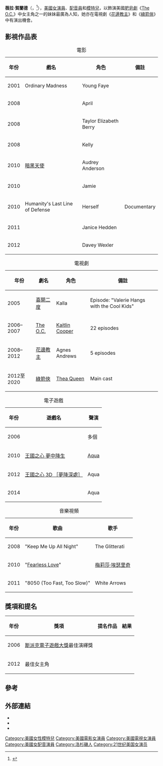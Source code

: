 {{Infobox person
| name = 薇拉·賀蘭德
| image = Willa Holland 2017.jpg
| caption = 2017年賀蘭德在Heroes and Villains Fan Fest
| birth_name = Willa Joanna Chance Holland
| birth_date = {{birth date and age|1991|6|18}}
| birth_place = {{USA}}[[加利福尼亞州|加利福尼亞州]][[洛杉磯|洛杉磯]]
| occupation = 演員、配音演員、模特兒
| years_active = 2001年至今
| parents = {{plainlist|
* Keith Holland (father)
* Darnell Gregorio (mother)
* [[Brian_De_Palma|Brian De Palma]] (stepfather; 1995–1997)
}}
| native_name = Willa Holland
}}
	
'''薇拉·賀蘭德'''（{{lang-en|Willa Joannachance Holland}}，{{bd|1991年|6月18日}}<ref name="birthindex">{{cite web |url=http://www.californiabirthindex.org/birth/willa_joannachance_holland_born_1991_20702492 |title=Willa Joannachance Holland, Born June 18, 1991 |publisher=Californiabirthindex.org |accessdate=2015-02-07| archivedate= November 1, 2014| archiveurl = https://web.archive.org/web/20141101224739/http://www.californiabirthindex.org/birth/willa_joannachance_holland_born_1991_20702492 | deadurl=no}}</ref>），[[美國|美國]][[女演員|女演員]]、[[配音員|配音員]]和[[模特兒|模特兒]]，以飾演美國[[肥皂劇|肥皂劇]]《[[The_O.C.|The O.C.]]》中女主角之一{{link-en|瑪麗莎·庫珀|Marissa Cooper}}的妹妹{{link-en|凱特林·庫珀|Kaitlin Cooper}}最廣為人知，她亦在電視劇《[[花邊教主_(電視劇)|花邊教主]]》和《[[绿箭侠_(电视剧)|綠箭俠]]》中有演出機會。

==影視作品表==
{| class="wikitable sortable"
|+電影
|-
! 年份
! 戲名
! 角色
! class="unsortable" | 備註
|-
| 2001
| Ordinary Madness
| Young Faye
|
|-
| 2008
|{{link-en|花園派對|Garden Party (film)}}
| April
|
|-
| 2008
|{{link-en|無所適從 (電影)|Middle of Nowhere (2008 film)|無所適從}}
| Taylor Elizabeth Berry
|
|-
| 2008
|{{link-en|熱那亞 (電影)|Genova (2008 film)|熱那亞}}
| Kelly
|
|-
| 2010
|[[暗黑天使_(2010年電影)|暗黑天使]]
| Audrey Anderson 
|
|-
| 2010
|{{link-en|第3000支安打|Chasing 3000}}
| Jamie 
|
|-
| 2010
| Humanity's Last Line of Defense
| Herself
| Documentary
|-
| 2011
|{{link-en|稻草狗|Straw Dogs (2011 film)}}
| Janice Hedden
|
|-
| 2012
|{{link-en|虎眼|Tiger Eyes (film)}}
| Davey Wexler
|
|}

{| class="wikitable sortable"
|+電視劇
|-
! 年份
! 劇名
! 角色
! class="unsortable" | 備註
|-
| 2005
|[[喜開二度|喜開二度]]
| Kalla
| Episode: "Valerie Hangs with the Cool Kids"
|-
| 2006–2007
|[[The_O.C.|The O.C.]]
| [[Kaitlin_Cooper|Kaitlin Cooper]]
| 22 episodes
|-
| 2008–2012
|[[花邊教主_(電視劇)|花邊教主]]
| Agnes Andrews
| 5 episodes
|-
| 2012至2020
|[[绿箭侠_(电视剧)|綠箭俠]]
| [[Mia_Dearden#Television|Thea Queen]]
| Main cast
|}

{| class="wikitable sortable"
|+ 電子遊戲
|-
! 年份
! 遊戲名
! 聲演
|-
| 2006
|{{link-en|疤面煞星:掌握世界|Scarface: The World Is Yours}}
| 多個
|-
| 2010
|[[王國之心_夢中降生|王國之心 夢中降生]]
| [[Aqua_(Kingdom_Hearts)|Aqua]]
|-
| 2012
|[[王國之心_3D_［夢降深處］|王國之心 3D ［夢降深處］]]
| Aqua
|-
| 2014
|{{link-en|王國之心HD 2.5 ReMIX|Kingdom Hearts HD 2.5 Remix}}
| Aqua
|}

{| class="wikitable sortable"
|+ 音樂視頻
|-
! 年份
! 歌曲
! 歌手
|-
| 2008
| "Keep Me Up All Night"
| The Glitterati
|-
| 2010
| "[[Fearless_Love_(song)|Fearless Love]]"
| [[梅莉莎·埃瑟里奇|梅莉莎·埃瑟里奇]]
|-
| 2011
| "8050 (Too Fast, Too Slow)"
| White Arrows
|}

==獎項和提名==
{|class="wikitable sortable"
|-
! 年份
! 獎項
! 提名作品
! 結果
|-
| 2006
| [[斯派克電子遊戲大獎|斯派克電子遊戲大獎]]最佳演繹獎
| ''{{link-en|疤面煞星:掌握世界|Scarface: The World Is Yours}}''
| {{nom}}
|-
| 2012
| {{link-en|波士頓國際電影節|Boston International Film Festival}}最佳女主角
| ''{{link-en|虎眼|Tiger Eyes (film)}}''
| {{nom}}
|}

==參考==
{{reflist}}

==外部連結==
{{Commons category|Willa Holland}}

* {{IMDb name|1473267}}
* {{Twitter|Willaaaah}}
* {{Instagram|willaaaahh}}

{{Authority control}}
{{DEFAULTSORT: Holland, Willa}}
[[Category:美國女性模特兒|Category:美國女性模特兒]]
[[Category:美國電影女演員|Category:美國電影女演員]]
[[Category:美國電視女演員|Category:美國電視女演員]]
[[Category:美國女配音演員|Category:美國女配音演員]]
[[Category:洛杉磯人|Category:洛杉磯人]]
[[Category:21世纪美国女演员|Category:21世纪美国女演员]]